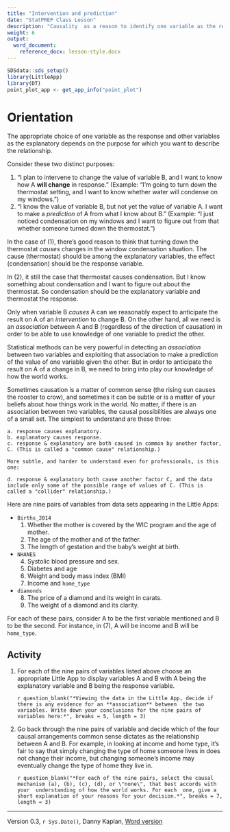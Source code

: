 ```yaml
---
title: "Intervention and prediction"
date: "StatPREP Class Lesson"
description: "Causality  as a reason to identify one variable as the response and another as the explanatory."
weight: 6
output:
  word_document:
    reference_docx: lesson-style.docx
---
```




```r
SDSdata::sds_setup()
library(LittleApp)
library(DT)
point_plot_app <- get_app_info("point_plot")
```

# Orientation

The appropriate choice of one variable as the response and other variables as the explanatory depends on the purpose for which you want to describe the relationship.

Consider these two distinct purposes:

1. "I plan to intervene to change the value of variable B, and I want to know how A **will change** in response." (Example: "I'm going to turn down the thermostat setting, and I want to know whether water will condense on my windows.")
2. "I know the value of variable B, but not yet the value  of variable A. I want to make a *prediction* of A from what I know about B." (Example: "I just noticed condensation on my windows and I want to figure out from that whether  someone turned down the thermostat.")

In the case of (1), there's good reason to think that turning down the thermostat *causes* changes in the window condensation situation. The cause (thermostat) should be among the explanatory variables, the effect (condensation) should be the response variable.

In (2), it still the case that thermostat causes condensation. But I know something about condensation and I want to figure out about the thermostat.  So condensation should be the explanatory variable and thermostat the response.

Only when variable B *causes* A can we reasonably expect to anticipate the result on A of an *intervention* to change B. On the other hand, all we need is an *association* between A and B (regardless of the direction of causation) in order to be able to use knowledge of one variable to predict the other.

Statistical methods can be very powerful in detecting an *association* between two variables and exploiting that association to make a prediction of the value of one variable given the other. But in order to anticipate the result on A of a change in B, we need to bring into play our knowledge of how the world works. 

Sometimes causation is a matter of common sense (the rising sun causes the rooster to crow), and sometimes it can be subtle or is a matter of your beliefs about how things work in the world. No matter, if there is an association between two variables, the causal possibilities are always one of a small set. The simplest to understand are these three:

    a. response causes explanatory.
    b. explanatory causes response.
    c. response & explanatory are both caused in common by another factor, C. (This is called a "common cause" relationship.)
     
    More subtle, and harder to understand even for professionals, is this  one:
    
    d. response & explanatory both cause another factor C, and the data include only some of the possible range of values of C. (This is called a "collider" relationship.)


Here are nine pairs of variables from data sets appearing in the Little Apps:

* `Births_2014`
    1. Whether the mother is covered by the WIC program and the age of mother.
    2. The age of the mother and of the father.
    3. The length of gestation and the baby's weight at birth.
    
* `NHANES`
    4. Systolic blood pressure and sex.
    5. Diabetes and age
    6. Weight and body mass index (BMI)
    7. Income and `home_type`
    
* `diamonds`
    8. The price of a diamond and its weight in carats.
    9. The weight of a diamond and its clarity.

For each of these pairs, consider A to be the first variable mentioned and B to be the second. For instance, in  (7), A will be income and B will be `home_type`. 

## Activity

1. For each  of the nine pairs of variables listed above choose an appropriate Little App to display variables A and B with A being  the explanatory variable and B being the response variable.

    `r question_blank("*Viewing the data in the Little App, decide if there is any evidence for an **association** between  the two variables. Write down your conclusions for the nine pairs of variables here:*", breaks = 5, length = 3)`
    
2. Go back through the nine pairs of variable and decide which  of the four causal arrangements common sense dictates as the relationship between A and B. For example, in looking at income and home type, it's fair to  say that simply changing the type of home someone lives in does not change their income, but changing someone's income may eventually change the type of home they live in.

    `r question_blank("*For each of the nine pairs, select the causal mechanism (a), (b), (c), (d), or \"none\", that best accords with your  understanding of how the world works. For each  one, give a short explanation of your reasons for your decision.*", breaks = 7, length = 3)`




----------------------

Version 0.3, `r Sys.Date()`, Danny Kaplan, [Word version](`r paste0("/word-versions/",tools::file_path_sans_ext(knitr::current_input()), ".docx")`) 